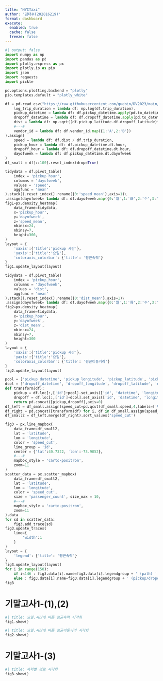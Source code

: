 ```yaml
---
title: "NYCTaxi"
author: "김태수(202016219)"
format: dashboard
execute: 
  enabled: true
  cache: false
  freeze: false
---
```


```python
#| output: false
import numpy as np
import pandas as pd
import plotly.express as px
import plotly.io as pio
import json
import requests
import pickle

pd.options.plotting.backend = "plotly"
pio.templates.default = "plotly_white"

df = pd.read_csv("https://raw.githubusercontent.com/guebin/DV2023/main/posts/NYCTaxi.csv").assign(
    log_trip_duration = lambda df: np.log(df.trip_duration),
    pickup_datetime = lambda df: df.pickup_datetime.apply(pd.to_datetime),
    dropoff_datetime = lambda df: df.dropoff_datetime.apply(pd.to_datetime),
    dist = lambda df: np.sqrt((df.pickup_latitude-df.dropoff_latitude)**2 + (df.pickup_longitude-df.dropoff_longitude)**2),
    #---#
    vendor_id = lambda df: df.vendor_id.map({1:'A',2:'B'})
).assign(
    speed = lambda df: df.dist / df.trip_duration,
    pickup_hour = lambda df: df.pickup_datetime.dt.hour,
    dropoff_hour = lambda df: df.dropoff_datetime.dt.hour,
    dayofweek = lambda df: df.pickup_datetime.dt.dayofweek
)
df_small = df[::100].reset_index(drop=True)

tidydata = df.pivot_table(
    index = 'pickup_hour',
    columns = 'dayofweek',
    values = 'speed',
    aggfunc = 'mean'
).stack().reset_index().rename({0:'speed_mean'},axis=1)\
.assign(dayofweek= lambda df: df.dayofweek.map({0:'월',1:'화',2:'수',3:'목',4:'금',5:'토',6:'일'}))
fig1=px.density_heatmap(
    data_frame=tidydata,
    x='pickup_hour',
    y='dayofweek',
    z='speed_mean',
    nbinsx=24,
    nbinsy=7,
    height=300,
)
layout = {
    'xaxis':{'title':'pickup 시간'},
    'yaxis':{'title':'요일'},
    'coloraxis_colorbar': {'title': '평균속력'}
}
fig1.update_layout(layout)

tidydata = df.pivot_table(
    index = 'pickup_hour',
    columns = 'dayofweek',
    values = 'dist',
    aggfunc = 'mean'
).stack().reset_index().rename({0:'dist_mean'},axis=1)\
.assign(dayofweek= lambda df: df.dayofweek.map({0:'월',1:'화',2:'수',3:'목',4:'금',5:'토',6:'일'}))
fig2=px.density_heatmap(
    data_frame=tidydata,
    x='pickup_hour',
    y='dayofweek',
    z='dist_mean',
    nbinsx=24,
    nbinsy=7,
    height=300
)
layout = {
    'xaxis':{'title':'pickup 시간'},
    'yaxis':{'title':'요일'},
    'coloraxis_colorbar': {'title': '평균이동거리'}
}
fig2.update_layout(layout)

pcol = ['pickup_datetime', 'pickup_longitude', 'pickup_latitude', 'pickup_hour']
dcol = ['dropoff_datetime', 'dropoff_longitude', 'dropoff_latitude', 'dropoff_hour']
def transform(df):
    pickup = df.loc[:,['id']+pcol].set_axis(['id', 'datetime', 'longitude', 'latitude', 'hour'],axis=1).assign(type = 'pickup')
    dropoff = df.loc[:,['id']+dcol].set_axis(['id', 'datetime', 'longitude', 'latitude', 'hour'],axis=1).assign(type = 'dropoff')
    return pd.concat([pickup,dropoff],axis=0)
df_left = df_small.assign(speed_cut=pd.qcut(df_small.speed,4,labels=['매우느림','조금느림','조금빠름','매우빠름'])).drop(pcol+dcol,axis=1)
df_right = pd.concat([transform(df) for i, df in df_small.assign(speed_cut=pd.qcut(df_small.speed,4,labels=['매우느림','조금느림','조금빠름','매우빠름'])).groupby('id')]).reset_index(drop=True)
df_small2 = df_left.merge(df_right).sort_values('speed_cut')

fig3 = px.line_mapbox(
    data_frame=df_small2,
    lat = 'latitude',
    lon = 'longitude',
    color = 'speed_cut',
    line_group = 'id',
    center = {'lat':40.7322, 'lon':-73.9052},
    #---#
    mapbox_style = 'carto-positron',
    zoom=11    
)
scatter_data = px.scatter_mapbox(
    data_frame=df_small2,
    lat = 'latitude',
    lon = 'longitude',
    color = 'speed_cut',
    size = 'passenger_count', size_max = 10,
    #---#
    mapbox_style = 'carto-positron',
    zoom=11    
).data
for sd in scatter_data: 
    fig3.add_trace(sd)
fig3.update_traces(
    line={
        'width':1
    }
)
layout = {
    'legend': {'title': '평균속력'}
}
fig3.update_layout(layout)
for i in range(150):
    if i<146 : fig3.data[i].name=fig3.data[i].legendgroup + ' (path) '
    else : fig3.data[i].name=fig3.data[i].legendgroup + ' (pickup/dropoff) '
fig3
```

# 기말고사1-(1),(2)

```python
#| title: 요일,시간에 따른 평균속력 시각화        
fig1.show()
```

```python
#| title: 요일,시간에 따른 평균이동거리 시각화        
fig2.show()
```

# 기말고사1-(3)

```python
#| title: 속력별 경로 시각화
fig3.show()
```